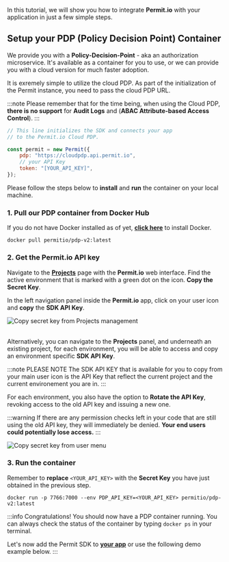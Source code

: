 
In this tutorial, we will show you how to integrate **Permit.io** with your application in just a few simple steps.

## Setup your PDP (Policy Decision Point) Container

We provide you with a **Policy-Decision-Point** - aka an authorization microservice. It's available as a container for you to use,
or we can provide you with a cloud version for much faster adoption.

<Tabs groupId="pdp">
<TabItem value="cloud" label="Cloud PDP" default>

It is exremely simple to utilize the cloud PDP. As part of the initialization of the Permit instance, you need to pass
the cloud PDP URL.

:::note
Please remember that for the time being, when using the Cloud PDP, **there is no support** for **Audit Logs** and
(**ABAC Attribute-based Access Control**).
:::

```js
// This line initializes the SDK and connects your app
// to the Permit.io Cloud PDP.

const permit = new Permit({
	pdp: "https://cloudpdp.api.permit.io",
	// your API Key
	token: "[YOUR_API_KEY]",
});
```

</TabItem>
<TabItem value="container" label="Container PDP">

Please follow the steps below to **install** and **run** the container on your local machine.

### 1. Pull our PDP container from Docker Hub

If you do not have Docker installed as of yet, **[click here](https://docs.docker.com/get-docker/)** to install Docker.

```
docker pull permitio/pdp-v2:latest
```

### 2. Get the Permit.io API key

Navigate to the **[Projects](https://app.permit.io/project-management)** page with the **Permit.io** web interface.
Find the active environment that is marked with a green dot on the icon. **Copy the Secret Key**.

In the left navigation panel inside the **Permit.io** app, click on your user icon and **copy** the **SDK API Key**.

<img
	src="/img/updated/quickstart/sdk-key-1.png"
	alt="Copy secret key from Projects management"
	data-zoomable
/>
<br />
<br />

Alternatively, you can navigate to the **Projects** panel, and underneath an existing project, for each environment, you will
be able to access and copy an environment specific **SDK API Key**.

:::note PLEASE NOTE
The SDK API KEY that is available for you to copy from your main user icon is the API Key that reflect the current project and
the current environement you are in.
:::

For each environment, you also have the option to **Rotate the API Key**, revoking access to the old API key and issuing
a new one.

:::warning
If there are any permission checks left in your code that are still using the old API key, they will immediately be denied.
**Your end users could potentially lose access.**
:::

<img
	src="/img/updated/quickstart/sdk-key-2.png"
	alt="Copy secret key from user menu"
	data-zoomable
/>

### 3. Run the container

Remember to **replace** `<YOUR_API_KEY>` with the **Secret Key** you have just obtained in the previous step.

```
docker run -p 7766:7000 --env PDP_API_KEY=<YOUR_API_KEY> permitio/pdp-v2:latest
```

:::info
Congratulations! You should now have a PDP container running. You can always check the status of the container
by typing `docker ps` in your terminal.

Let's now add the Permit SDK to **[your app](/tutorials/onboarding/connect-your-app)** or use the following demo example below.
:::

</TabItem>
</Tabs>
